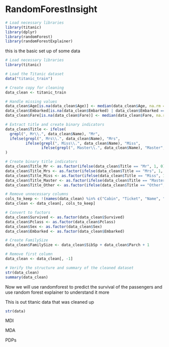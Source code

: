 # RandomForestInsight

```r
# Load necessary libraries
library(titanic)
library(dplyr)
library(randomForest)
library(randomForestExplainer)
```

this is the basic set up of some data
```r
# Load necessary libraries
library(titanic)

# Load the Titanic dataset
data("titanic_train")

# Create copy for cleaning
data_clean <- titanic_train

# Handle missing values
data_clean$Age[is.na(data_clean$Age)] <- median(data_clean$Age, na.rm = TRUE)
data_clean$Embarked[is.na(data_clean$Embarked) | data_clean$Embarked == ""] <- "S"
data_clean$Fare[is.na(data_clean$Fare)] <- median(data_clean$Fare, na.rm = TRUE)

# Extract title and create binary indicators
data_clean$Title <- ifelse(
  grepl(", Mr\\.", data_clean$Name), "Mr",
  ifelse(grepl(", Mrs\\.", data_clean$Name), "Mrs",
         ifelse(grepl(", Miss\\.", data_clean$Name), "Miss",
                ifelse(grepl(", Master\\.", data_clean$Name), "Master", "Other")))
)

# Create binary title indicators
data_clean$Title_Mr <- as.factor(ifelse(data_clean$Title == "Mr", 1, 0))
data_clean$Title_Mrs <- as.factor(ifelse(data_clean$Title == "Mrs", 1, 0))
data_clean$Title_Miss <- as.factor(ifelse(data_clean$Title == "Miss", 1, 0))
data_clean$Title_Master <- as.factor(ifelse(data_clean$Title == "Master", 1, 0))
data_clean$Title_Other <- as.factor(ifelse(data_clean$Title == "Other", 1, 0))

# Remove unnecessary columns
cols_to_keep <- !(names(data_clean) %in% c("Cabin", "Ticket", "Name", "Title"))
data_clean <- data_clean[, cols_to_keep]

# Convert to factors
data_clean$Survived <- as.factor(data_clean$Survived)
data_clean$Pclass <- as.factor(data_clean$Pclass)
data_clean$Sex <- as.factor(data_clean$Sex)
data_clean$Embarked <- as.factor(data_clean$Embarked)

# Create FamilySize
data_clean$FamilySize <- data_clean$SibSp + data_clean$Parch + 1

# Remove first column
data_clean <- data_clean[, -1]

# Verify the structure and summary of the cleaned dataset
str(data_clean)
summary(data_clean)

```

Now we will use randomforest to predict the survival of the passengers and use random forest explainer to understand it more

This is out titanic data that was cleaned up
```r
str(data)
```

MDI 

MDA

PDPs








